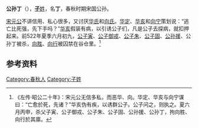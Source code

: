 {{Infobox 先秦人物
|名称= 公孙丁
|图像=
|图说=
|姓=[[子姓|子]]
|氏=
|名=丁
|字=
|别名=
|别字=
|谥号=
|时代=春秋时期
|国家=
|身份=宋国公孙
|出生=
|逝世=前522年
|在位=
|父=
|母=
|正妻=
|妾=
|子女=
|太子=
}}
'''公孙丁'''（{{bd|？||前522年||}}），[[子姓|'''子'''姓]]，名'''丁'''，春秋时期宋国公孙。

[[宋元公|宋元公]]不讲信用、私心很多，又讨厌[[华氏|华氏]]和[[向氏|向氏]]。[[华定|华定]]、[[华亥|华亥]]和[[向宁|向宁]]策划说：“逃亡比死强，先下手吗？”[[华亥|华亥]]假装有病，以引诱公子们，凡是公子去探病，就扣押起来。前522年夏季六月初九，[[公子寅|公子寅]]、[[公子御戎|公子御戎]]、[[公子朱|公子朱]]、[[公子固|公子固]]、[[公孙援|公孙援]]、公孙丁被杀，[[向胜|向胜]]、[[向行|向行]]被囚禁在谷仓里。<ref>《左传·昭公二十年》：宋元公无信多私，而恶华、向。华定、华亥与向宁谋曰：“亡愈於死，先诸？”华亥伪有疾，以诱群公子。公子问之，则执之。夏六月丙申，杀父子寅、公子御戎、公子朱、公子固、公孙援、公孙丁，拘向胜、向行於其廪。
</ref>

== 参考资料 ==
{{reflist}}

[[Category:春秋人|Category:春秋人]]
[[Category:子姓|Category:子姓]]